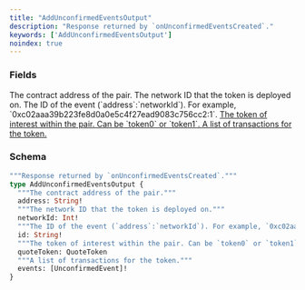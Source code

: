 ```yaml
---
title: "AddUnconfirmedEventsOutput"
description: "Response returned by `onUnconfirmedEventsCreated`."
keywords: ['AddUnconfirmedEventsOutput']
noindex: true
---
```


### Fields

<ResponseField name="address" type="String!" required>
  The contract address of the pair.
</ResponseField>

<ResponseField name="networkId" type="Int!" required>
  The network ID that the token is deployed on.
</ResponseField>

<ResponseField name="id" type="String!" required>
  The ID of the event (`address`:`networkId`). For example, `0xc02aaa39b223fe8d0a0e5c4f27ead9083c756cc2:1`.
</ResponseField>

<a href="/api-reference/types/quotetoken">
  <ResponseField name="quoteToken" type="QuoteToken">
    The token of interest within the pair. Can be `token0` or `token1`.
  </ResponseField>
</a>

<a href="/api-reference/types/unconfirmedevent">
  <ResponseField name="events" type="[UnconfirmedEvent]!" required>
    A list of transactions for the token.
  </ResponseField>
</a>

### Schema


```graphql 
"""Response returned by `onUnconfirmedEventsCreated`."""
type AddUnconfirmedEventsOutput {
  """The contract address of the pair."""
  address: String!
  """The network ID that the token is deployed on."""
  networkId: Int!
  """The ID of the event (`address`:`networkId`). For example, `0xc02aaa39b223fe8d0a0e5c4f27ead9083c756cc2:1`."""
  id: String!
  """The token of interest within the pair. Can be `token0` or `token1`."""
  quoteToken: QuoteToken
  """A list of transactions for the token."""
  events: [UnconfirmedEvent]!
}
```
